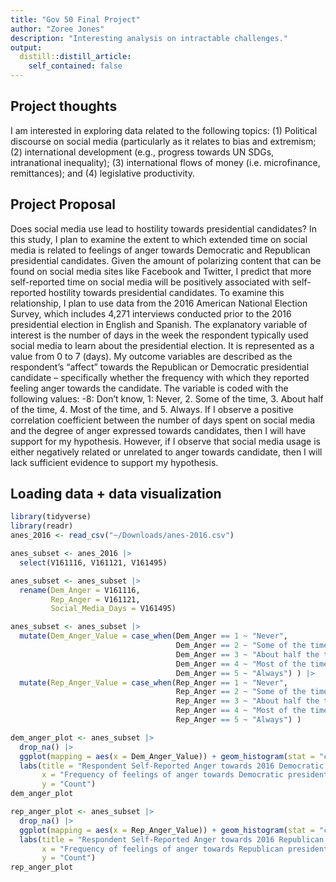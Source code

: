 ```yaml
---
title: "Gov 50 Final Project"
author: "Zoree Jones"
description: "Interesting analysis on intractable challenges."
output:
  distill::distill_article:
    self_contained: false
---
```




## Project thoughts

I am interested in exploring data related to the following topics: (1) Political discourse on social media (particularly as it relates to bias and extremism; (2) international development (e.g., progress towards UN SDGs, intranational inequality); (3) international flows of money (i.e. microfinance, remittances); and (4) legislative productivity. 

## Project Proposal

Does social media use lead to hostility towards presidential candidates? In this study, I plan to examine the extent to which extended time on social media is related to feelings of anger towards Democratic and Republican presidential candidates. Given the amount of polarizing content that can be found on social media sites like Facebook and Twitter, I predict that more self-reported time on social media will be positively associated with self-reported hostility towards presidential candidates. To examine this relationship, I plan to use data from the 2016 American National Election Survey, which includes 4,271 interviews conducted prior to the 2016 presidential election in English and Spanish. The explanatory variable of interest is the number of days in the week the respondent typically used social media to learn about the presidential election. It is represented as a value from 0 to 7 (days). My outcome variables are described as the respondent's "affect" towards the Republican or Democratic presidential candidate -- specifically whether the frequency with which they reported feeling anger towards the candidate. The variable is coded with the following values: -8: Don't know, 1: Never, 2. Some of the time, 3. About half of the time, 4. Most of the time, and 5. Always. If I observe a positive correlation coefficient between the number of days spent on social media and the degree of anger expressed towards candidates, then I will have support for my hypothesis. However, if I observe that social media usage is either negatively related or unrelated to anger towards candidate, then I will lack sufficient evidence to support my hypothesis.

## Loading data + data visualization

```r
library(tidyverse)
library(readr)
anes_2016 <- read_csv("~/Downloads/anes-2016.csv")

anes_subset <- anes_2016 |>
  select(V161116, V161121, V161495)

anes_subset <- anes_subset |>
  rename(Dem_Anger = V161116,
         Rep_Anger = V161121,
         Social_Media_Days = V161495)

anes_subset <- anes_subset |>
  mutate(Dem_Anger_Value = case_when(Dem_Anger == 1 ~ "Never",
                                     Dem_Anger == 2 ~ "Some of the time",
                                     Dem_Anger == 3 ~ "About half the time",
                                     Dem_Anger == 4 ~ "Most of the time",
                                     Dem_Anger == 5 ~ "Always") ) |>
  mutate(Rep_Anger_Value = case_when(Rep_Anger == 1 ~ "Never",
                                     Rep_Anger == 2 ~ "Some of the time",
                                     Rep_Anger == 3 ~ "About half the time",
                                     Rep_Anger == 4 ~ "Most of the time",
                                     Rep_Anger == 5 ~ "Always") )

dem_anger_plot <- anes_subset |>
  drop_na() |>
  ggplot(mapping = aes(x = Dem_Anger_Value)) + geom_histogram(stat = "count", fill = "blue") + 
  labs(title = "Respondent Self-Reported Anger towards 2016 Democratic Presidential Candidate",
       x = "Frequency of feelings of anger towards Democratic presidential candidate",
       y = "Count") 
dem_anger_plot

rep_anger_plot <- anes_subset |>
  drop_na() |>
  ggplot(mapping = aes(x = Rep_Anger_Value)) + geom_histogram(stat = "count", fill = "red") +
  labs(title = "Respondent Self-Reported Anger towards 2016 Republican Presidential Candidate",
       x = "Frequency of feelings of anger towards Republican presidential candidate",
       y = "Count")
rep_anger_plot
```

